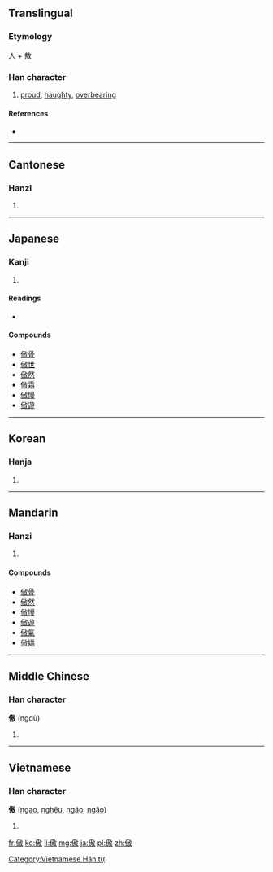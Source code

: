 ==Translingual==

===Etymology===
人 + [[敖]]

===Han character===
{{Han char|rn=9|rad=人|as=11|sn=13|four=2824<sub>0</sub>|canj=人土尸大 (OGSK), 人手尸大 (OQSK)}}

# [[proud]], [[haughty]], [[overbearing]]

====References====
* {{Han ref|kx=0114.190|dkj=01015|dj=0242.270|hdz=10199.060|uh=50B2|ud=20658|bh=B6C6|bd=46790}}

----

==Cantonese==

===Hanzi===
{{yue-hanzi|jyut=|y=ngou6}}

# {{defn|lang=yue|sort=人11}}

----

==Japanese==

===Kanji===
{{ja-kanji|grade=|rs=人11}}

# {{defn|lang=ja|sort=人11}}

====Readings====
* {{ja-readings|on=[[ごう]] (gō)|kun=[[おごる]] (ogoru), [[あなどる]] (anadoru)}}

====Compounds====
* [[傲骨]]
* [[傲世]]
* [[傲然]]
* [[傲霜]]
* [[傲慢]]
* [[傲遊]]

----

==Korean==

===Hanja===
{{ko-hanja|hangeul=오|rv=o|mr=o|y=o}}

# {{defn|lang=ko|sort=人11}}

----

==Mandarin==

===Hanzi===
{{cmn-hanzi|pin=[[ào]] ([[ao4]])|wg=ao<sup>4</sup>}}

# {{defn|lang=cmn|sort=人11}}

====Compounds====
* [[傲骨]]
* [[傲然]]
* [[傲慢]]
* [[傲遊]]
* [[傲氣]]
* [[傲嬌]]

----

==Middle Chinese==

===Han character===
'''傲''' (ngɑù)<!--note: the vowel "ɑ" is an IPA symbol and is thus different from the vowel "a"-->

# {{defn|lang=zhx-mid|sort=人11}}

----

==Vietnamese==

===Han character===
'''傲''' ([[ngạo]], [[nghệu]], [[ngáo]], [[ngão]])

# {{defn|lang=vi}}

[[Category:Vietnamese Hán tự]]

[[fr:傲]]
[[ko:傲]]
[[li:傲]]
[[mg:傲]]
[[ja:傲]]
[[pl:傲]]
[[zh:傲]]